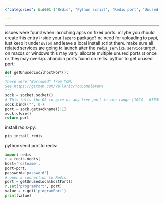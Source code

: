 ```yaml
---
{"categories": &id001 ["Redis", "Python script", "Redis port", "Unused local port", "Redis library", "redis-py", "finding an unused port"], "category": "Redis-py library", "date": "2022-08-09 06:15:35", "description": "The article provides a detailed explanation of a Python script designed to find an unused local port and store it in Redis. It demonstrates the implementation using redis-py and the Python Redis library, making it easy for developers to understand and utilize this method for their projects.", "tags": *id001, "title": "find an unused random local port and announce it on redis"}

---
```


------
issues were found when launching apps on fixed ports.
maybe you should create this entry inside your `lazero` package? no need for uploading to pypi, just keep it under `pyjom` and leave a local install script there.
make sure all related services are going to launch after the `redis_service.service` target. on macos or windows this may vary.
allocate multiple unused ports at once or they may overlap.
abandon ports found on redis.
python to get unused port:
```python
def getUnusedLocalhostPort():
"""
These were "Borrowed" from YCM.
See https://github.com/Valloric/YouCompleteMe
"""
sock = socket.socket()
# This tells the OS to give us any free port in the range [1024 - 65535]
sock.bind(("", 0))
port = sock.getsockname()[1]
sock.close()
return port
```
install redis-py:
```bash
pip install redis
```
python send port to redis:
```python
import redis
r = redis.Redis(
host='hostname',
port=port,
password='password')
# open a connection to Redis
port = getUnusedLocalhostPort()
r.set('programPort', port)
value = r.get('programPort')
print(value)
```
